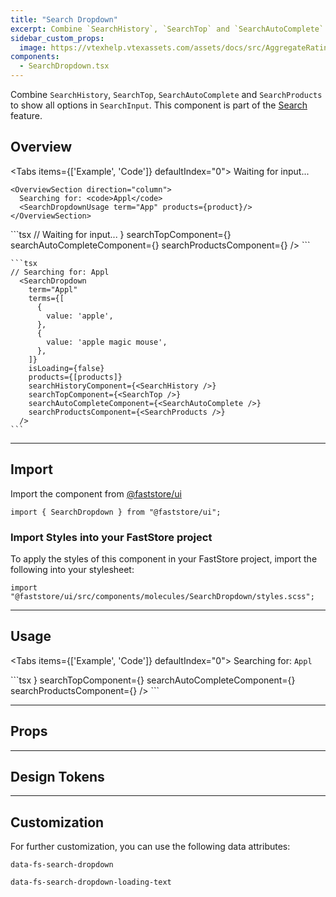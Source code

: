 ```yaml
---
title: "Search Dropdown"
excerpt: Combine `SearchHistory`, `SearchTop` and `SearchAutoComplete` and `SearchProducts` to show all options in `SearchInput`.
sidebar_custom_props:
  image: https://vtexhelp.vtexassets.com/assets/docs/src/AggregateRating___a8300916874f5a11de7633b7cabc12e9.png
components:
  - SearchDropdown.tsx
---
```


Combine `SearchHistory`, `SearchTop`, `SearchAutoComplete` and `SearchProducts` to show all options in `SearchInput`. This component is part of the [Search](https://developers.vtex.com/docs/guides/faststore/feature-search) feature.

## Overview

<Tabs items={['Example', 'Code']} defaultIndex="0">
  <Tab>
    <OverviewSection direction="column">
      Waiting for input...
      <SearchDropdownUsage/>
    </OverviewSection>

    <OverviewSection direction="column">
      Searching for: <code>Appl</code>
      <SearchDropdownUsage term="App" products={product}/>
    </OverviewSection>

  </Tab>
<Tab>
    ```tsx
    // Waiting for input...
      <SearchDropdown
        term=""
        terms={[]}
        isLoading={false}
        products={[]}
        searchHistoryComponent={<SearchHistory />}
        searchTopComponent={<SearchTop />}
        searchAutoCompleteComponent={<SearchAutoComplete />}
        searchProductsComponent={<SearchProducts />}
      />
    ```

    ```tsx
    // Searching for: Appl
      <SearchDropdown
        term="Appl"
        terms={[
          {
            value: 'apple',
          },
          {
            value: 'apple magic mouse',
          },
        ]}
        isLoading={false}
        products={[products]}
        searchHistoryComponent={<SearchHistory />}
        searchTopComponent={<SearchTop />}
        searchAutoCompleteComponent={<SearchAutoComplete />}
        searchProductsComponent={<SearchProducts />}
      />
    ```

  </Tab>
</Tabs>

---

## Import

Import the component from [@faststore/ui](https://developers.vtex.com/docs/guides/faststore/components-index)

```tsx
import { SearchDropdown } from "@faststore/ui";
```

### Import Styles into your FastStore project

To apply the styles of this component in your FastStore project, import the following into your stylesheet:

```tsx
import "@faststore/ui/src/components/molecules/SearchDropdown/styles.scss";
```

---

## Usage

<Tabs items={['Example', 'Code']} defaultIndex="0">
  <Tab>
    <OverviewSection direction="column">
      Searching for: <code>Appl</code>
      <SearchDropdownUsage term="App" />
    </OverviewSection>
  </Tab>

  <Tab>
  ```tsx
    <SearchDropdown
      term="Appl"
      terms={[
        {
          value: 'apple',
        },
        {
          value: 'apple magic mouse',
        },
      ]}
      isLoading={false}
      products={[products]}
      searchHistoryComponent={<SearchHistory />}
      searchTopComponent={<SearchTop />}
      searchAutoCompleteComponent={<SearchAutoComplete />}
      searchProductsComponent={<SearchProducts />}
    />
  ```
  </Tab>
</Tabs>

---

## Props

<ComponentPropsSection component="SearchDropdown" />

---

## Design Tokens

<TokenTable>
  <TokenRow
    token="--fs-search-dropdown-bkg-color"
    value="var(--fs-color-neutral-0)"
    isColor
  />
  <TokenRow token="--fs-search-dropdown-box-shadow" value="var(--fs-shadow)" />
  <TokenDivider />
  <TokenRow token="--fs-search-dropdown-width-mobile" value="100vw" />
  <TokenRow token="--fs-search-dropdown-width-desktop" value="100%" />
  <TokenDivider />
  <TokenRow
    token="--fs-search-dropdown-border-width"
    value="var(--fs-border-width)"
  />
  <TokenRow
    token="--fs-search-dropdown-border-color"
    value="var(--fs-border-color)"
  />
  <TokenRow
    token="--fs-search-dropdown-border-radius"
    value="0 0 var(--fs-border-radius) var(--fs-border-radius)"
  />
  <TokenDivider />
  <TokenRow
    token="--fs-search-dropdown-position-left-mobile"
    value="calc(-1 * var(--fs-control-tap-size))"
  />
  <TokenRow
    token="--fs-search-dropdown-position-left-tablet"
    value="calc(var(--fs-search-dropdown-position-left-mobile) - var(--fs-spacing-1))"
  />
  <TokenRow
    token="--fs-search-dropdown-position-top-mobile"
    value="calc(var(--fs-search-dropdown-position-top-tablet) + 1px)"
  />
  <TokenRow
    token="--fs-search-dropdown-position-top-tablet"
    value="calc(var(--fs-control-tap-size) + var(--fs-border-width))"
  />
  <TokenRow
    token="--fs-search-dropdown-position-top-desktop"
    value="var(--fs-search-input-height-desktop)"
  />
  <TokenDivider />
  <TokenRow
    token="--fs-search-dropdown-section-border-color"
    value="var(--fs-border-color-light)"
    isColor
  />
</TokenTable>

---

## Customization

For further customization, you can use the following data attributes:

`data-fs-search-dropdown`

`data-fs-search-dropdown-loading-text`
